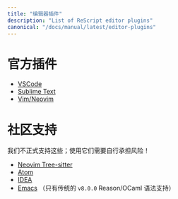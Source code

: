 ```yaml
---
title: "编辑器插件"
description: "List of ReScript editor plugins"
canonical: "/docs/manual/latest/editor-plugins"
---
```


<!--
# Editor Plugins
-->
# 官方插件

- [VSCode](https://marketplace.visualstudio.com/items?itemName=chenglou92.rescript-vscode)
- [Sublime Text](https://github.com/reasonml-editor/sublime-reason)
- [Vim/Neovim](https://github.com/rescript-lang/vim-rescript)

<!--
## Community Supported
-->
# 社区支持

<!--
We don't officially support these; use them at your own risk!
-->

我们不正式支持这些；使用它们需要自行承担风险！

- [Neovim Tree-sitter](https://github.com/nkrkv/nvim-treesitter-rescript)
- [Atom](https://atom.io/packages/ide-rescript)
- [IDEA](https://github.com/reasonml-editor/reasonml-idea-plugin)
- [Emacs](https://github.com/reasonml-editor/reason-mode) （只有传统的 `v8.0.0` Reason/OCaml 语法支持）
